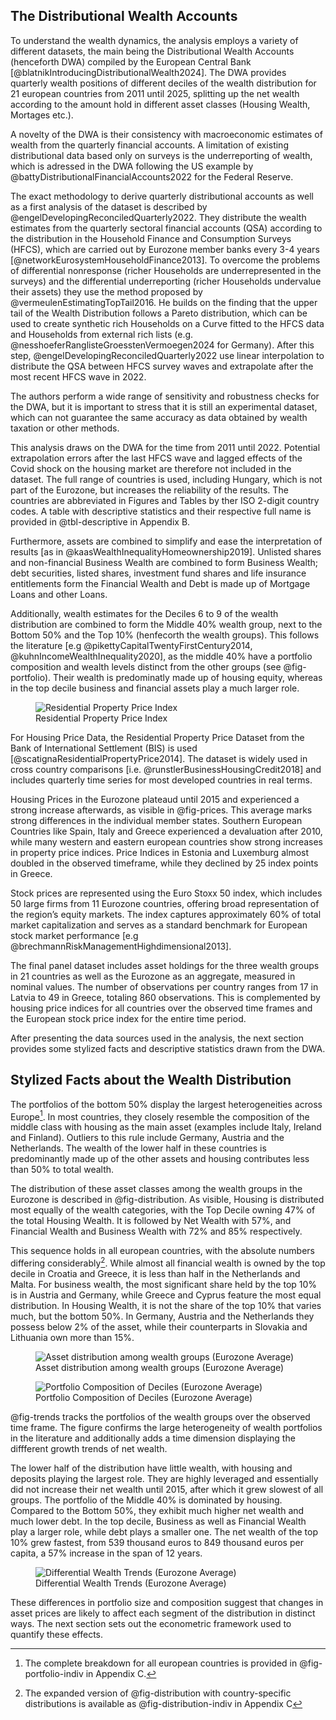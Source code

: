 ## The Distributional Wealth Accounts {#sec-data}

To understand the wealth dynamics, the analysis employs a variety of different datasets, the main being the Distributional Wealth Accounts (henceforth DWA) compiled by the European Central Bank [@blatnikIntroducingDistributionalWealth2024]. The DWA provides quarterly wealth positions of different deciles of the wealth distribution for 21 european countries from 2011 until 2025, splitting up the net wealth according to the amount hold in different asset classes (Housing Wealth, Mortages etc.).

A novelty of the DWA is their consistency with macroeconomic estimates of wealth from the quarterly financial accounts. A limitation of existing distributional data based only on surveys is the underreporting of wealth, which is adressed in the DWA following the US example by @battyDistributionalFinancialAccounts2022 for the Federal Reserve.

The exact methodology to derive quarterly distributional accounts as well as a  first analysis of the dataset is described by @engelDevelopingReconciledQuarterly2022. They distribute the wealth estimates from the quarterly sectoral financial accounts (QSA) according to the distribution in the Household Finance and Consumption Surveys (HFCS), which are carried out by Eurozone member banks every 3-4 years [@networkEurosystemHouseholdFinance2013]. To overcome the problems of differential nonresponse (richer Households are underrepresented in the surveys) and the differential underreporting (richer Households undervalue their assets) they use the method proposed by @vermeulenEstimatingTopTail2016. He builds on the finding that the upper tail of the Wealth Distribution follows a Pareto distribution, which can be used to create synthetic rich Households on a Curve fitted to the HFCS data and Households from external rich lists (e.g. @nesshoeferRanglisteGroesstenVermoegen2024 for Germany). After this step, @engelDevelopingReconciledQuarterly2022 use linear interpolation to distribute the QSA between HFCS survey waves and extrapolate after the most recent HFCS wave in 2022. 

The authors perform a wide range of sensitivity and robustness checks for the DWA, but it is important to stress that it is still an experimental dataset, which can not guarantee the same accuracy as data obtained by wealth taxation or other methods.

This analysis draws on the DWA for the time from 2011 until 2022. Potential extrapolation errors after the last HFCS wave and lagged effects of the Covid shock on the housing market are therefore not included in the dataset. The full range of countries is used, including Hungary, which is not part of the Eurozone, but increases the reliability of the results. The countries are abbreviated in Figures and Tables by ther ISO 2-digit country codes. A table with descriptive statistics and their respective full name is provided in @tbl-descriptive in Appendix B. 

Furthermore, assets are combined to simplify and ease the interpretation of results [as in @kaasWealthInequalityHomeownership2019]. Unlisted shares and non-financial Business Wealth are combined to form Business Wealth; debt securities, listed shares, investment fund shares and life insurance entitlements form the Financial Wealth and Debt is made up of Mortgage Loans and other Loans.

Additionally, wealth estimates for the Deciles 6 to 9 of the wealth distribution are combined to form the Middle 40% wealth group, next to the Bottom 50% and the Top 10% (henfecorth the wealth groups). This follows the literature [e.g @pikettyCapitalTwentyFirstCentury2014, @kuhnIncomeWealthInequality2020], as the middle 40% have a portfolio composition and wealth levels distinct from the other groups  (see @fig-portfolio). Their wealth is predominatly made up of housing equity, whereas in the top decile business and financial assets play a much larger role. 



![Residential Property Price Index](../output/desc/house_prices_europe.png){#fig-prices}

For Housing Price Data, the Residential Property Price Dataset from the Bank of International Settlement (BIS) is used [@scatignaResidentialPropertyPrice2014]. The dataset is widely used in cross country comparisons [i.e. @runstlerBusinessHousingCredit2018] and includes quarterly time series for most developed countries in real terms. 

Housing Prices in the Eurozone plateaud until 2015 and experienced a strong increase afterwards, as visible in @fig-prices. This average marks strong differences in the individual member states. Southern European Countries like Spain, Italy and Greece experienced a devaluation after 2010, while many western and eastern european countries show strong increases in property price indices. Price Indices in Estonia and Luxemburg almost doubled in the observed timeframe, while they declined by 25 index points in Greece.

Stock prices are represented using the Euro Stoxx 50 index, which includes 50 large firms from 11 Eurozone countries, offering broad representation of the region’s equity markets. The index captures approximately 60% of total market capitalization and serves as a standard benchmark for European stock market performance [e.g @brechmannRiskManagementHighdimensional2013].

The final panel dataset includes asset holdings for the three wealth groups in 21 countries as well as the Eurozone as an aggregate, measured in nominal values. The number of observations per country ranges from 17 in Latvia to 49 in Greece, totaling 860 observations. This is complemented by housing price indices for all countries over the observed time frames and the European stock price index for the entire time period.

After presenting the data sources used in the analysis, the next section provides some stylized facts and descriptive statistics drawn from the DWA.

## Stylized Facts about the Wealth Distribution {#sec-descriptive}

The portfolios of the bottom 50% display the largest heterogeneities across Europe[^d1]. In most countries, they closely resemble the composition of the middle class with housing as the main asset (examples include Italy, Ireland and Finland). Outliers to this rule include Germany, Austria and the Netherlands. The wealth of the lower half in these countries is predominantly made up of the other assets and housing contributes less than 50% to total wealth.

[^d1]: The complete breakdown for all european countries is provided in @fig-portfolio-indiv in Appendix C.

The distribution of these asset classes among the wealth groups in the Eurozone is described in @fig-distribution. As visible, Housing is distributed most equally of the wealth categories, with the Top Decile owning 47% of the total Housing Wealth. It is followed by Net Wealth with 57%, and Financial Wealth and Business Wealth with 72% and 85% respectively. 

This sequence holds in all european countries, with the absolute numbers differing considerably[^d2]. While almost all financial wealth is owned by the top decile in Croatia and Greece, it is less than half in the Netherlands and Malta. For business wealth, the most significant share held by the top 10% is in Austria and Germany, while Greece and Cyprus feature the most equal distribution. In Housing Wealth, it is not the share of the top 10% that varies much, but the bottom 50%. In Germany, Austria and the Netherlands they possess below 2% of the asset, while their counterparts in Slovakia and Lithuania own more than 15%.

[^d2]: The expanded version of @fig-distribution with country-specific distributions is available as @fig-distribution-indiv in Appendix C

::: {layout-ncol=2}
![Asset distribution among wealth groups (Eurozone Average)](../output/desc/asset_distribution_decile.png){#fig-distribution}

![Portfolio Composition of Deciles (Eurozone Average)](../output/desc/portfolio_europe.png){#fig-portfolio}
:::



@fig-trends tracks the portfolios of the wealth groups over the observed time frame. The figure confirms the large heterogeneity of wealth portfolios in the literature and additionally adds a time dimension displaying the diffferent growth trends of net wealth.

The lower half of the distribution have little wealth, with housing and deposits playing the largest role. They are highly leveraged and essentially did not increase their net wealth until 2015, after which it grew slowest of all groups. The portfolio of the Middle 40% is dominated by housing. Compared to the Bottom 50%, they exhibit much higher net wealth and much lower debt. In the top decile, Business as well as Financial Wealth play a larger role, while debt plays a smaller one. The net wealth of the top 10% grew fastest, from 539 thousand euros to 849 thousand euros per capita, a 57% increase in the span of 12 years.


![Differential Wealth Trends (Eurozone Average)](../output/desc/asset_distribution_over_time.png){#fig-trends}



These differences in portfolio size and composition suggest that changes in asset prices are likely to affect each segment of the distribution in distinct ways. The next section sets out the econometric framework used to quantify these effects.





